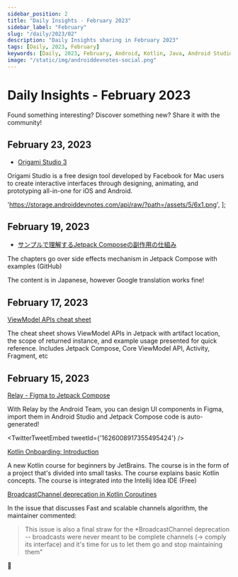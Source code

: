 ```yaml
---
sidebar_position: 2
title: "Daily Insights - February 2023"
sidebar_label: "February"
slug: "/daily/2023/02"
description: "Daily Insights sharing in February 2023"
tags: [Daily, 2023, February]
keywords: [Daily, 2023, February, Android, Kotlin, Java, Android Studio, Android Jetpack, Android Architecture Components, AndroidX, Android Dev Notes]
image: "/static/img/androiddevnotes-social.png"
---
```



# Daily Insights - February 2023

Found something interesting? Discover something new? Share it with the community!

## February 23, 2023

* [Origami Studio 3](https://origami.design/)

Origami Studio is a free design tool developed by Facebook for Mac users to create interactive interfaces through designing, animating, and prototyping all-in-one for iOS and Android.

  'https://storage.androiddevnotes.com/api/raw/?path=/assets/5/6x1.png',
];

<ImageDisplay imageUrls={imageUrls230223Origami} />

## February 19, 2023

* [サンプルで理解するJetpack Composeの副作用の仕組み](https://zenn.dev/kaleidot725/books/jetpack-compose-sideeffect-samples)

The chapters go over side effects mechanism in Jetpack Compose with examples (GitHub)

The content is in Japanese, however Google translation works fine!

## February 17, 2023

[ViewModel APIs cheat sheet](https://developer.android.com/topic/libraries/architecture/viewmodel/viewmodel-cheatsheet)

The cheat sheet shows ViewModel APIs in Jetpack with artifact location, the scope of returned instance, and example usage presented for quick reference. Includes Jetpack Compose, Core ViewModel API, Activity, Fragment, etc

## February 15, 2023

[Relay - Figma to Jetpack Compose](https://developer.android.com/jetpack/compose/tooling/relay/basic-tutorial)

With Relay by the Android Team, you can design UI components in Figma, import them in Android Studio and Jetpack Compose code is auto-generated!

<TwitterTweetEmbed
  tweetId={'1626008917355495424'}
/>

[Kotlin Onboarding: Introduction](https://plugins.jetbrains.com/plugin/21067-kotlin-onboarding-introduction)

A new Kotlin course for beginners by JetBrains. The course is in the form of a project that's divided into small tasks. The course explains basic Kotlin concepts. The course is integrated into the Intellij Idea IDE (Free)

[BroadcastChannel deprecation in Kotlin Coroutines](https://github.com/Kotlin/kotlinx.coroutines/issues/3621#issuecomment-1427782338)

In the issue that discusses Fast and scalable channels algorithm, the maintainer commented:

> This issue is also a final straw for the *BroadcastChannel deprecation -- broadcasts were never meant to be complete channels (-> comply its interface) and it's time for us to let them go and stop maintaining them"

🐣
